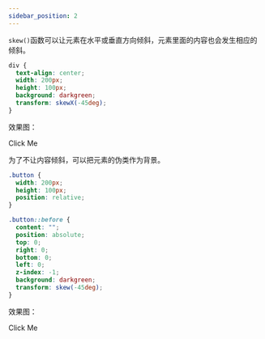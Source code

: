 ```yaml
---
sidebar_position: 2
---
```


`skew()`函数可以让元素在水平或垂直方向倾斜，元素里面的内容也会发生相应的倾斜。

```css {5}
div {
  text-align: center;
  width: 200px;
  height: 100px;
  background: darkgreen;
  transform: skewX(-45deg);
}
```
效果图：
<div
  style={{
    textAlign: "center",
    width: 200,
    height: 100,
    background: "darkgreen",
    marginLeft: 50,
    transform: "skewX(-45deg)",
  }}
>
  Click Me
</div>

为了不让内容倾斜，可以把元素的伪类作为背景。

```css
.button {
  width: 200px;
  height: 100px;
  position: relative;
}

.button::before {
  content: "";
  position: absolute;
  top: 0;
  right: 0;
  bottom: 0;
  left: 0;
  z-index: -1;
  background: darkgreen;
  transform: skew(-45deg);
}
```
效果图：


<div className={styles.button}>Click Me</div>
